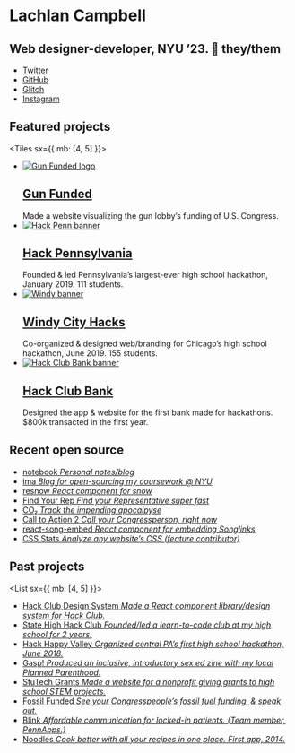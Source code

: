
<Banner>

# Lachlan Campbell

## Web designer-developer, NYU ’23. 🗽 they/them

- [Twitter](https://twitter.com/lachlanjc)
- [GitHub](https://github.com/lachlanjc)
- [Glitch](https://glitch.com/@lachlanjc)
- [Instagram](https://instagram.com/@lachlan.jc)

</Banner>

## Featured projects

<Tiles sx={{ mb: [4, 5] }}>

- [![Gun Funded logo](https://cdn.glitch.com/00f3a6a0-e06b-437a-9b4f-558bc4fa01b1%2Fcard.png?v=1576435737382)][gun funded]
  ## [Gun Funded][]
  Made a website visualizing the gun lobby’s funding of U.S. Congress.
- [![Hack Penn banner](https://nyu.lachlanjc.me/projects/hackpenn.png)][hack pennsylvania]
  ## [Hack Pennsylvania][]
  Founded & led Pennsylvania’s largest-ever high school hackathon, January 2019. 111 students.
- [![Windy banner](https://2019.windyhacks.com/card_1.png)][windy city hacks]
  ## [Windy City Hacks][]
  Co-organized & designed web/branding for Chicago’s high school hackathon, June 2019. 155 students.
- [![Hack Club Bank banner](https://hackclub.com/cards/bank_one.png)][hack club bank]
  ## [Hack Club Bank][]
  Designed the app & website for the first bank made for hackathons. \$800k transacted in the first year.

[gun funded]: https://gunfunded.com
[hack club]: https://hackclub.com/
[hack club bank]: https://hackclub.com/bank/
[hack pennsylvania]: https://hackpenn.com
[windy city hacks]: https://windyhacks.com

</Tiles>

## Recent open source

<List>

- [notebook _Personal notes/blog_](https://notebook.lachlanjc.me)
- [ima _Blog for open-sourcing my coursework @ NYU_](https://ima.lachlanjc.me)
- [resnow _React component for snow_](https://lachlanjc.me/resnow/)
- [Find Your Rep _Find your Representative super fast_](https://usrep.now.sh)
- [CO₂ _Track the impending apocalpyse_](https://co2.now.sh)
- [Call to Action 2 _Call your Congressperson, right now_](https://congress.now.sh)
- [react-song-embed _React component for embedding Songlinks_](https://lachlanjc.me/react-song-embed)
- [CSS Stats _Analyze any website’s CSS (feature contributor)_](https://cssstats.com/)

</List>

## Past projects

<List sx={{ mb: [4, 5] }}>

- [Hack Club Design System _Made a React component library/design system for Hack Club._](https://design.hackclub.com)
- [State High Hack Club _Founded/led a learn-to-code club at my high school for 2 years._](https://statehigh.hackclub.com)
- [Hack Happy Valley _Organized central PA’s first high school hackathon, June 2018._](https://hackhappyvalley.com)
- [Gasp! _Produced an inclusive, introductory sex ed zine with my local Planned Parenthood._](https://gasp.netlify.com)
- [StuTech Grants _Made a website for a nonprofit giving grants to high school STEM projects._](https://grants.stutech.org)
- [Fossil Funded _See your Congresspeople’s fossil fuel funding, & speak out._](https://lachlanjc.me/fossilfunded)
- [Blink _Affordable communication for locked-in patients. (Team member, PennApps.)_](https://blink.care)
- [Noodles _Cook better with all your recipes in one place. First app, 2014._](https://getnoodl.es)

</List>
